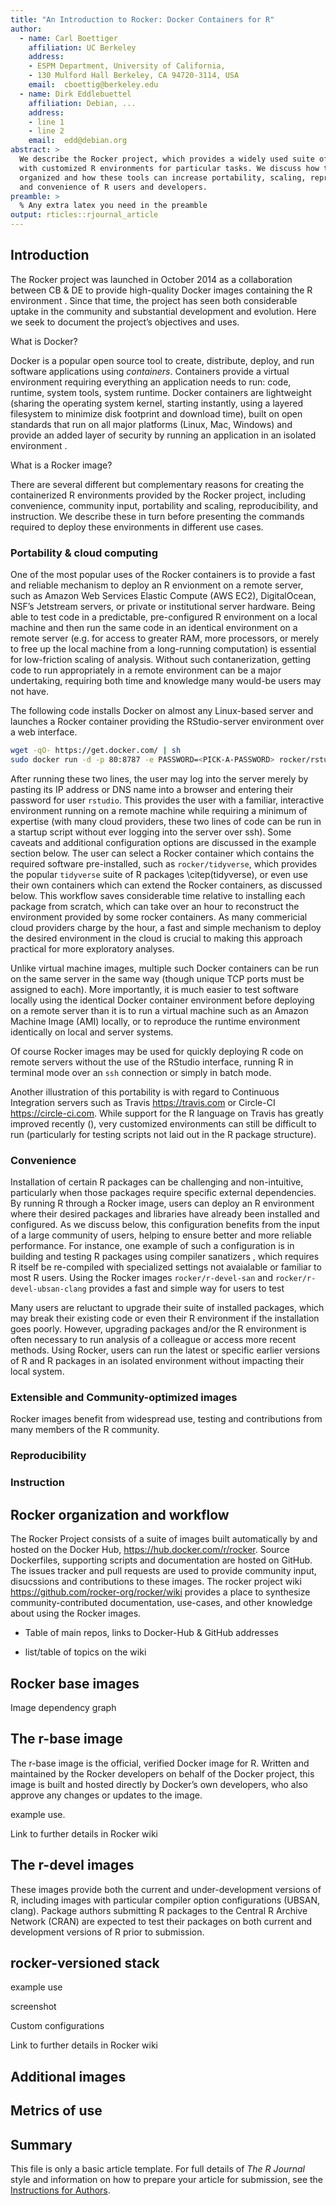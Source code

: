 ```yaml
---
title: "An Introduction to Rocker: Docker Containers for R"
author:
  - name: Carl Boettiger
    affiliation: UC Berkeley 
    address:
    - ESPM Department, University of California,
    - 130 Mulford Hall Berkeley, CA 94720-3114, USA
    email:  cboettig@berkeley.edu
  - name: Dirk Eddlebuettel
    affiliation: Debian, ...
    address:
    - line 1
    - line 2
    email:  edd@debian.org
abstract: >
  We describe the Rocker project, which provides a widely used suite of Docker images
  with customized R environments for particular tasks. We discuss how this suite is
  organized and how these tools can increase portability, scaling, reproducibility,
  and convenience of R users and developers.
preamble: >
  % Any extra latex you need in the preamble
output: rticles::rjournal_article
---
```


## Introduction

The Rocker project was launched in October 2014 as a collaboration between CB & DE to provide high-quality
Docker images containing the R environment \citep{edd2014}. Since that time, the project has seen both 
considerable uptake in the community and substantial development and evolution. Here we seek to document
the project's objectives and uses.

What is Docker? 

Docker is a popular open source tool to create, distribute, deploy, and run software applications using
*containers*.  Containers provide a virtual environment requiring everything an application needs to run:
code, runtime, system tools, system runtime.  Docker containers are lightweight (sharing the operating system kernel,
starting instantly, using a layered filesystem to minimize disk footprint and download time), built on open standards
that run on all major platforms (Linux, Mac, Windows) and provide an added layer of security by running an
application in an isolated environment \citep{what-docker}.  

What is a Rocker image?


There are several different but complementary reasons for creating the containerized R environments provided by
the Rocker project, including convenience, community input, portability and scaling, reproducibility, and instruction. 
We describe these in turn before presenting the commands required to deploy these environments in different use cases.



### Portability & cloud computing

One of the most popular uses of the Rocker containers is to provide a fast and reliable mechanism to deploy an R envionment on a remote server, such as Amazon Web Services Elastic Compute (AWS EC2), DigitalOcean, NSF's Jetstream servers, or private or institutional server hardware.  Being able to test code in a predictable, pre-configured R environment on a local machine and then run the same code in an identical environment on a remote server (e.g. for access to greater RAM, more processors, or merely to free up the local machine from a long-running computation) is essential for low-friction scaling of analysis.  Without such contanerization, getting code to run appropriately in a remote environment can be a major undertaking, requiring both time and knowledge many would-be users may not have. 

The following code installs Docker on almost any Linux-based server and launches a Rocker container providing the RStudio-server environment over a web interface.

```bash
wget -qO- https://get.docker.com/ | sh
sudo docker run -d -p 80:8787 -e PASSWORD=<PICK-A-PASSWORD> rocker/rstudio
```

After running these two lines, the user may log into the server merely by pasting its IP address or DNS name into a browser and entering their password for user `rstudio`.  This provides the user with a familiar, interactive environment running on a remote machine while requiring a minimum of expertise (with many cloud providers, these two lines of code can be run in a startup script without ever logging into the server over ssh).  Some caveats and additional configuration options are discussed in the example section below.  The user can select a Rocker container which contains the required software pre-installed, such as `rocker/tidyverse`, which provides the popular `tidyverse` suite of R packages \citep(tidyverse), or even use their own containers which can extend the Rocker containers, as discussed below.  This workflow saves considerable time relative to installing each package from scratch, which can take over an hour to reconstruct the environment provided by some rocker containers.  As many commericial cloud providers charge by the hour, a fast and simple mechanism to deploy the desired environment in the cloud is crucial to making this approach practical for more exploratory analyses.  

Unlike virtual machine images, multiple such Docker containers can be run on the same server in the same way (though unique TCP ports must be assigned to each). More importantly, it is much easier to test software locally using the identical Docker container environment before deploying on a remote server than it is to run a virtual machine such as an Amazon Machine Image (AMI) locally, or to reproduce the runtime environment identically on local and server systems.

Of course Rocker images may be used for quickly deploying R code on remote servers without the use of the RStudio interface, running R in terminal mode over an `ssh` connection or simply in batch mode.  

Another illustration of this portability is with regard to Continuous Integration servers such as Travis <https://travis.com> or Circle-CI <https://circle-ci.com>.  While support for the R language on Travis has greatly improved recently (\citep{r-travis}), very customized environments can still be difficult to run (particularly for testing scripts not laid out in the R package structure).  


### Convenience

Installation of certain R packages can be challenging and non-intuitive, particularly when those packages require specific external dependencies. By running R through a Rocker image, users can deploy an R environment where their desired packages and libraries have already been installed and configured. As we discuss below, this configuration benefits from the input of a large community of users, helping to ensure better and more reliable performance. For instance, one example of such a configuration is in building and testing R packages using compiler sanatizers \citep{edd_sanitizers}, which requires R itself be re-compiled with specialized settings not avaialable or familiar to most R users.  Using the Rocker images `rocker/r-devel-san` and `rocker/r-devel-ubsan-clang` provides a fast and simple way for users to test 
   
Many users are reluctant to upgrade their suite of installed packages, which may break their existing code or even their R environment if the installation goes poorly.  However, upgrading packages and/or the R environment is often necessary to run analysis of a colleague or access more recent methods. Using Rocker, users can run the latest or specific earlier versions of R and R packages in an isolated environment without impacting their local system.  

### Extensible and Community-optimized images

Rocker images benefit from widespread use, testing and contributions from many members of the R community.  

### Reproducibility


\citep{Boettiger2015}

### Instruction


## Rocker organization and workflow

The Rocker Project consists of a suite of images built automatically by and hosted on the Docker Hub, <https://hub.docker.com/r/rocker>.  Source Dockerfiles, supporting scripts and documentation are hosted on GitHub.  The issues tracker and pull requests are used to provide community input, disucssions and contributions to these images. The rocker project wiki <https://github.com/rocker-org/rocker/wiki> provides a place to synthesize community-contributed documentation, use-cases, and other knowledge about using the Rocker images.

- Table of main repos, links to Docker-Hub & GitHub addresses

- list/table of topics on the wiki





## Rocker base images

Image dependency graph

## The r-base image

The r-base image is the official, verified Docker image for R.  Written and maintained by the Rocker developers on behalf of the Docker project, this image is built and hosted directly by Docker's own developers, who also approve any changes or updates to the image.  

example use.

Link to further details in Rocker wiki

## The r-devel images

These images provide both the current and under-development versions of R, including images with particular compiler option configurations (UBSAN, clang).  Package authors submitting R packages to the Central R Archive Network (CRAN) are expected to test their packages on both current and development versions of R prior to submission.  


## rocker-versioned stack 

example use

screenshot

Custom configurations

Link to further details in Rocker wiki

## Additional images

## Metrics of use


## Summary

This file is only a basic article template. For full details of _The R Journal_ style and information on how to prepare your article for submission, see the [Instructions for Authors](http://journal.r-project.org/latex/RJauthorguide.pdf).

\bibliography{RJreferences}
